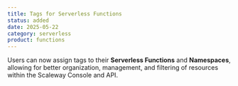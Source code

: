 ```yaml
---
title: Tags for Serverless Functions
status: added
date: 2025-05-22
category: serverless
product: functions
---
```


Users can now assign tags to their **Serverless Functions** and **Namespaces**, allowing for better organization, management, and filtering of resources within the Scaleway Console and API.

